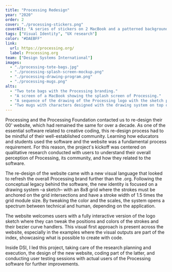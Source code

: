 ```yaml
---
title: "Processing Redesign"
year: "2020"
order: 2
cover: "./processing-stickers.png"
coverAlt: "A series of stickers on 2 MacBook and a patterned background."
tags: ["Visual Identity", "UX research"]
color: "#DAEBFF"
link:
  url: https://processing.org/
  label: Processing.org
team: ["Design Systems International"]
images:
  - "./processing-tote-bags.jpg"
  - "./processing-splash-screen-mockup.png"
  - "./processing-drawing-program.png"
  - "./processing-mugs.png"
alts:
  - "Two tote bags with the Processing branding."
  - "A screen of a MacBook showing the splash screen of Processing."
  - "A sequence of the drawing of the Processing logo with the sketch program."
  - "Two mugs with characters designed with the drawing system on top of a Pattern built with several other characters."
---
```


Processing and the Processing Foundation contacted us to re-design their 00' website, which had remained the same for over a decade. As one of the essential software related to creative coding, this re-design process had to be mindful of their well-established community. Learning how educators and students used the software and the website was a fundamental process requirement. For this reason, the project's kickoff was centered on qualitative research conducted with users to understand their overall perception of Processing, its community, and how they related to the software.

The re-design of the website came with a new visual language that looked to refresh the overall Processing brand further than the .org. Following the conceptual legacy behind the software, the new identity is focused on a drawing system –a sketch– with an 8x8 grid where the strokes must be anchored on the grid intersections and have a stroke width of 1.5 times the grid module size. By tweaking the color and the scales, the system opens a spectrum between technical and human, depending on the application.

The website welcomes users with a fully interactive version of the logo sketch where they can tweak the positions and colors of the strokes and their bezier curve handlers. This visual first approach is present across the website, especially in the examples where the visual outputs are part of the index, showcasing what is possible to create with code.

Inside DSI, I led this project, taking care of the research planning and execution, the design of the new website, coding part of the latter, and conducting user testing sessions with actual users of the Processing software for further improvements.
